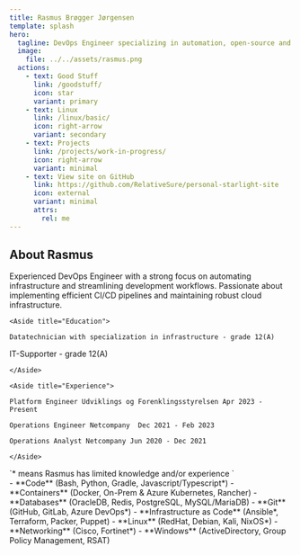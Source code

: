 ```yaml
---
title: Rasmus Brøgger Jørgensen
template: splash
hero:
  tagline: DevOps Engineer specializing in automation, open-source and cloud technologies
  image:
    file: ../../assets/rasmus.png
  actions:
    - text: Good Stuff
      link: /goodstuff/
      icon: star
      variant: primary
    - text: Linux
      link: /linux/basic/
      icon: right-arrow
      variant: secondary
    - text: Projects
      link: /projects/work-in-progress/
      icon: right-arrow
      variant: minimal
    - text: View site on GitHub
      link: https://github.com/RelativeSure/personal-starlight-site
      icon: external
      variant: minimal
      attrs:
        rel: me
---
```



## About Rasmus

<CardGrid>
  <Card title="About Me" icon="open-book">
Experienced DevOps Engineer with a strong focus on automating infrastructure and streamlining
	development workflows.
Passionate about implementing efficient CI/CD pipelines and maintaining
	robust cloud infrastructure.

	<Aside title="Education">

	Datatechnician with specialization in infrastructure - grade 12(A)

  IT-Supporter - grade 12(A)

	</Aside>

	<Aside title="Experience">

	Platform Engineer Udviklings og Forenklingsstyrelsen Apr 2023 - Present

	Operations Engineer Netcompany  Dec 2021 - Feb 2023

	Operations Analyst Netcompany Jun 2020 - Dec 2021

	</Aside>
  </Card>
  <Card title="Experience" icon="seti:db">
    <Aside>`* means Rasmus has limited knowledge and/or experience `</Aside>
	- **Code** (Bash, Python, Gradle, Javascript/Typescript*)
	- **Containers** (Docker, On-Prem & Azure Kubernetes, Rancher)
	- **Databases** (OracleDB, Redis, PostgreSQL, MySQL/MariaDB)
	- **Git** (GitHub, GitLab, Azure DevOps*)
	- **Infrastructure as Code** (Ansible*, Terraform, Packer, Puppet)
	- **Linux** (RedHat, Debian, Kali, NixOS*)
	- **Networking** (Cisco, Fortinet*)
	- **Windows** (ActiveDirectory, Group Policy Management, RSAT)
  </Card>
</CardGrid>
